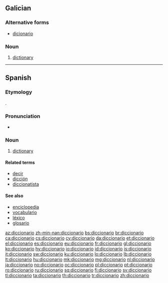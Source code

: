 ==Galician==

===Alternative forms===
* [[dicionario]]

===Noun===
{{gl-noun|m}}

# [[dictionary]]

----

==Spanish==

===Etymology===
{{etyl|ML.|es}} {{term|dictionarium}}.

===Pronunciation===
* {{IPA|lang=es|/ˌdik.θio̯ˈna.ɾio̯/}}

===Noun===
{{es-noun|m}}

# [[dictionary]]

====Related terms====
* [[decir]]
* [[dicción]]
* [[diccionatista]]

====See also====
* [[enciclopedia]]
* [[vocabulario]]
* [[léxico]]
* [[glosario]]

[[az:diccionario]]
[[zh-min-nan:diccionario]]
[[bs:diccionario]]
[[br:diccionario]]
[[ca:diccionario]]
[[cs:diccionario]]
[[cy:diccionario]]
[[da:diccionario]]
[[et:diccionario]]
[[el:diccionario]]
[[es:diccionario]]
[[eu:diccionario]]
[[fr:diccionario]]
[[gl:diccionario]]
[[ko:diccionario]]
[[hy:diccionario]]
[[io:diccionario]]
[[id:diccionario]]
[[is:diccionario]]
[[it:diccionario]]
[[sw:diccionario]]
[[ku:diccionario]]
[[lo:diccionario]]
[[lb:diccionario]]
[[lt:diccionario]]
[[hu:diccionario]]
[[mk:diccionario]]
[[mg:diccionario]]
[[nl:diccionario]]
[[ja:diccionario]]
[[no:diccionario]]
[[oc:diccionario]]
[[pl:diccionario]]
[[pt:diccionario]]
[[ro:diccionario]]
[[ru:diccionario]]
[[sq:diccionario]]
[[fi:diccionario]]
[[sv:diccionario]]
[[tl:diccionario]]
[[ta:diccionario]]
[[th:diccionario]]
[[tr:diccionario]]
[[zh:diccionario]]
